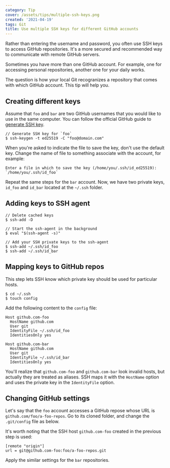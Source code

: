 ```yaml
---
category: Tip
cover: /assets/tips/multiple-ssh-keys.png
created: '2021-04-19'
tags: Git
title: Use multiple SSH keys for different GitHub accounts
---
```


Rather than entering the username and password, you often use SSH keys to access GitHub repositories. It's a more secured and recommended way to communicate with remote GitHub servers.

Sometimes you have more than one GitHub account. For example, one for accessing personal repositories, another one for your daily works.

The question is how your local Git recogranizes a repository that comes with which GitHub account. This tip will help you.

## Creating different keys

Assume that `foo` and `bar` are two GitHub usernames that you would like to use in the same computer. You can follow the official GitHub guide to [generate SSH key](https://docs.github.com/en/github/authenticating-to-github/generating-a-new-ssh-key-and-adding-it-to-the-ssh-agent).

```shell
// Generate SSH key for `foo`
$ ssh-keygen -t ed25519 -C "foo@domain.com"
```

When you're asked to indicate the file to save the key, don't use the default key. Change the name of file to something associate with the account, for example:

```shell
Enter a file in which to save the key (/home/you/.ssh/id_ed25519):
`/home/you/.ssh/id_foo`
```

Repeat the same steps for the `bar` account. Now, we have two private keys, `id_foo` and `id_bar` located at the `~/.ssh` folder.

## Adding keys to SSH agent

```shell
// Delete cached keys
$ ssh-add -D

// Start the ssh-agent in the background
$ eval "$(ssh-agent -s)"

// Add your SSH private keys to the ssh-agent
$ ssh-add ~/.ssh/id_foo
$ ssh-add ~/.ssh/id_bar
```

## Mapping keys to GitHub repos

This step lets SSH know which private key should be used for particular hosts.

```shell
$ cd ~/.ssh
$ touch config
```

Add the following content to the `config` file:

```shell
Host github.com-foo
  HostName github.com
  User git
  IdentityFile ~/.ssh/id_foo
  IdentitiesOnly yes

Host github.com-bar
  HostName github.com
  User git
  IdentityFile ~/.ssh/id_bar
  IdentitiesOnly yes
```

You'll realize that `github.com-foo` and `github.com-bar` look invalid hosts, but actually they are treated as aliases. SSH maps it with the `HostName` option and uses the private key in the `IdentityFile` option.

## Changing GitHub settings

Let's say that the `foo` account accesses a GitHub repose whose URL is `github.com/foo/a-foo-repos`. Go to its cloned folder, and change the `.git/config` file as below.

It's worth noting that the SSH host `github.com-foo` created in the previous step is used:

```shell
[remote "origin"]
url = git@github.com-foo:foo/a-foo-repos.git
```

Apply the similar settings for the `bar` repositories.
